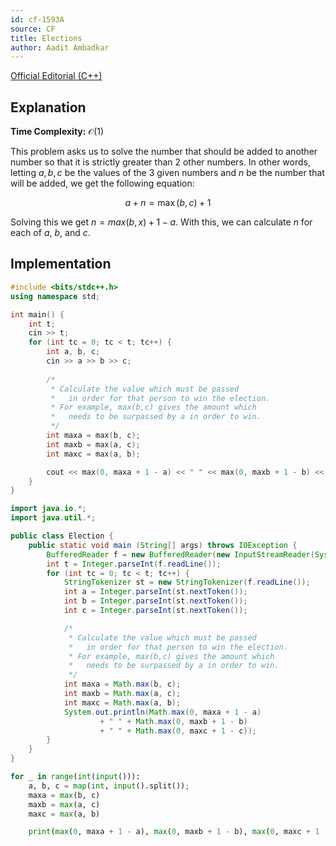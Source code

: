 ```yaml
---
id: cf-1593A
source: CF
title: Elections
author: Aadit Ambadkar
---
```


[Official Editorial (C++)](https://codeforces.com/blog/entry/96034)

## Explanation

**Time Complexity:** $\mathcal{O}(1)$

This problem asks us to solve the number that should be added to another number so that it is strictly greater than 2 other numbers. 
In other words, letting $a,b,c$ be the values of the $3$ given numbers and $n$ be the number that will be added, we get the following equation:

$$a+n=\max(b,c)+1$$

Solving this we get $n=max(b,x)+1-a$. With this, we can calculate $n$ for each of $a$, $b$, and $c$.

## Implementation

<LanguageSection>

<CPPSection>

```cpp
#include <bits/stdc++.h>
using namespace std;

int main() {
	int t;
	cin >> t;
	for (int tc = 0; tc < t; tc++) {
		int a, b, c;
		cin >> a >> b >> c;
	
		/*
		 * Calculate the value which must be passed
		 *   in order for that person to win the election.
		 * For example, max(b,c) gives the amount which
		 *   needs to be surpassed by a in order to win.
		 */
		int maxa = max(b, c);
		int maxb = max(a, c);
		int maxc = max(a, b);

		cout << max(0, maxa + 1 - a) << " " << max(0, maxb + 1 - b) << " " << max(0, maxc + 1 - c) << endl;
	}
}
```

</CPPSection>

<JavaSection>

```java
import java.io.*;
import java.util.*;

public class Election {
	public static void main (String[] args) throws IOException {
		BufferedReader f = new BufferedReader(new InputStreamReader(System.in));
		int t = Integer.parseInt(f.readLine());
		for (int tc = 0; tc < t; tc++) {
			StringTokenizer st = new StringTokenizer(f.readLine());
			int a = Integer.parseInt(st.nextToken());
			int b = Integer.parseInt(st.nextToken());
			int c = Integer.parseInt(st.nextToken());

			/*
			 * Calculate the value which must be passed
			 *   in order for that person to win the election.
			 * For example, max(b,c) gives the amount which
			 *   needs to be surpassed by a in order to win.
			 */
			int maxa = Math.max(b, c);
			int maxb = Math.max(a, c);
			int maxc = Math.max(a, b);
			System.out.println(Math.max(0, maxa + 1 - a) 
					+ " " + Math.max(0, maxb + 1 - b) 
					+ " " + Math.max(0, maxc + 1 - c));
		}
	}
}
```

</JavaSection>

<PySection>

```py
for _ in range(int(input())):
	a, b, c = map(int, input().split());
	maxa = max(b, c)
	maxb = max(a, c)
	maxc = max(a, b)

	print(max(0, maxa + 1 - a), max(0, maxb + 1 - b), max(0, maxc + 1 - c))
```

</PySection>
</LanguageSection>
